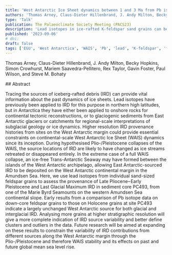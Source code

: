 ```yaml
---
title: 'West Antarctic Ice Sheet dynamics between 1 and 3 Ma from Pb isotopes in ice-rafted feldspar grains'
authors: 'Thomas Arney, Claus-Dieter Hillenbrand, J. Andy Milton, Becky Hopkins, Simon Crowhurst, Mariem Saavedra-Pellitero, Rex Taylor, Gavin Foster, Paul Wilson, and Steve M. Bohaty' 
type: 'Talk'
publication: The Palaeoclimate Society Meeting (PACS23)
description: 'Lead isotopes in ice-rafted K-feldspar sand grains can be used to distinguish different West Antarctic IRD sources. One anomalous less radiogenic cluster provides a possible proxy for Thwaites Glacier dynamics.'
published: '2023-09-06'
# doi: 
draft: false
tags: ['EGU', 'West Antarctica', 'WAIS', 'Pb', 'lead', 'K-feldspar', 'feldspar', 'Kfs', 'Thwaites']
---
```


Thomas Arney, Claus-Dieter Hillenbrand, J. Andy Milton, Becky Hopkins, Simon Crowhurst, Mariem Saavedra-Pellitero, Rex Taylor, Gavin Foster, Paul Wilson, and Steve M. Bohaty



<InfoBox>
## Abstract

Tracing the sources of iceberg-rafted debris (IRD) can provide vital information about the past dynamics of ice sheets. Lead isotopes have previously been applied to IRD for this purpose in northern high latitudes, but in Antarctica they have either been applied to onshore rocks for continental tectonic reconstructions, or to glaciogenic sediments from East Antarctic glaciers or catchments for regional-scale interpretations of subglacial geology or ice dynamics. Higher resolution IRD provenance histories from sites on the West Antarctic margin could provide essential constraints on continental-scale West Antarctic Ice Sheet (WAIS) dynamics since its inception. During hypothesised Plio-/Pleistocene collapses of the WAIS, the source locations of IRD are likely to have changed as ice streams retreated or disappeared entirely. In the extreme case of a full WAIS collapse, an ice-free Trans-Antarctic Seaway may have formed between the islands of the West Antarctic archipelago, allowing East Antarctic-sourced IRD to be deposited on the West Antarctic continental margin in the Amundsen Sea. Here, we use lead isotopes from individual sand-sized feldspar grains to assess the provenance of Late Pliocene‒Early Pleistocene and Last Glacial Maximum IRD in sediment core PC493, from one of the Marie Byrd Seamounts on the western Amundsen Sea continental slope. Early results from a comparison of Pb isotope data on down-core feldspar grains to those on Holocene grains at site PC493 indicate a largely unchanged West Antarctic source for both glacial and interglacial IRD. Analysing more grains at higher stratigraphic resolution will give a more complete indication of IRD source variability and better define clusters and outliers in the data. Future research will be aimed at expanding on these results to constrain the variability of IRD contributions from different sources along the West Antarctic margin through the Plio-/Pleistocene and therefore WAIS stability and its effects on past and future global mean sea level rise.
</InfoBox>

